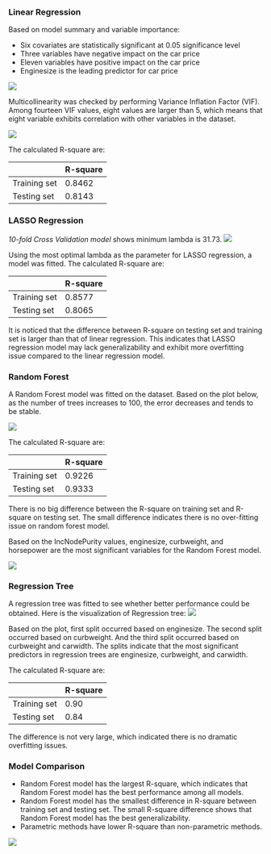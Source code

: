 ### Linear Regression

Based on model summary and variable importance:

-   Six covariates are statistically significant at 0.05 significance level
-   Three variables have negative impact on the car price
-   Eleven variables have positive impact on the car price
-   Enginesize is the leading predictor for car price

![](lmimportance.png)

Multicollinearity was checked by performing Variance Inflation Factor (VIF). Among fourteen VIF values, eight values are larger than 5, which means that eight variable exhibits correlation with other variables in the dataset.

![](multi.png)

The calculated R-square are:

|              | R-square |
|--------------|----------|
| Training set | 0.8462   |
| Testing set  | 0.8143   |

### LASSO Regression

*10-fold Cross Validation model* shows minimum lambda is 31.73. ![](/Users/yeye/Desktop/FALL22/BST260/MinyeZhou429.github.io/cv.png)

Using the most optimal lambda as the parameter for LASSO regression, a model was fitted. The calculated R-square are:

|              | R-square |
|--------------|----------|
| Training set | 0.8577   |
| Testing set  | 0.8065   |

It is noticed that the difference between R-square on testing set and training set is larger than that of linear regression. This indicates that LASSO regression model may lack generalizability and exhibit more overfitting issue compared to the linear regression model.

### Random Forest

A Random Forest model was fitted on the dataset. Based on the plot below, as the number of trees increases to 100, the error decreases and tends to be stable.

![](rf1.png)

The calculated R-square are:

|              | R-square |
|--------------|----------|
| Training set | 0.9226   |
| Testing set  | 0.9333   |

There is no big difference between the R-square on training set and R-square on testing set. The small difference indicates there is no over-fitting issue on random forest model.

Based on the IncNodePurity values, enginesize, curbweight, and horsepower are the most significant variables for the Random Forest model.

![](rf2.png)

### Regression Tree

A regression tree was fitted to see whether better performance could be obtained. Here is the visualization of Regression tree: ![](tree.png)

Based on the plot, first split occurred based on enginesize. The second split occurred based on curbweight. And the third split occurred based on curbweight and carwidth. The splits indicate that the most significant predictors in regression trees are enginesize, curbweight, and carwidth.

The calculated R-square are:

|              | R-square |
|--------------|----------|
| Training set | 0.90     |
| Testing set  | 0.84     |

The difference is not very large, which indicated there is no dramatic overfitting issues.

### Model Comparison

-   Random Forest model has the largest R-square, which indicates that Random Forest model has the best performance among all models.
-   Random Forest model has the smallest difference in R-square between training set and testing set. The small R-square difference shows that Random Forest model has the best generalizability.
-   Parametric methods have lower R-square than non-parametric methods.

![](comp.png)

